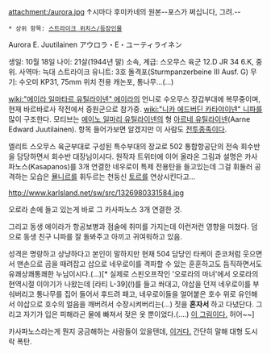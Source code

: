 attachment:/aurora.jpg
↑시마다 후미카네의 원본--포스가 쩌십니다, 그려.--

 * 상위 항목: [[스트라이크 위치스/등장인물]]

Aurora E. Juutilainen
アウロラ・E・ユーティライネン


생일: 10월 18일
나이: 21살(1944년 말)
소속, 계급: 스오무스 육군 12.D JR 34 6.K, 중위.
사역마: 늑대
스트라이크 유니트: 3호 돌격포(Sturmpanzerbeine III Ausf. G)
무기: 수오미 KP31, 75mm 위치 전용 캐논포, 통나무...(...) 

[[wiki:"에이라 일마타르 유틸라이넨" 에이라]]의 언니로 수오무스 장갑부대에 복무중이며, 현재 바르바로사 작전에서 증원군으로 참가중. [[wiki:"니카 에드버딘 카타야이넨" 니파]]를 많이 구조한다.
모티브는 [[에이노 일마리 유틸라이넨]]의 형 [[아르네 유틸라이넨]](Aarne Edward Juutilainen). 항목 들어가보면 알겠지만 이 사람도 [[전투종족]]이다.

엘리트 스오무스 육군부대로 구성된 특수부대의 장교로 502 통합항공단의 전속 회수반을 담당하면서 회수반 대장님이시다. 원작자 트위터에 이어 올라온 그림과 설명은 카사파노스(Kasapanos)를 3개 연결한 네우로이 특제 전용탄을 들고있는데 그걸 휘둘러 공격하는 모습은 [[묠니르]]를 휘두르는 천둥신 [[토르]]를 연상시킨다고...

http://www.karlsland.net/sw/src/1326980331584.jpg

오로라 손에 들고 있는게 바로 그 카사파노스 3개 연결한 것.

그리고 동생 에이라가 항공보병과 점술에 취미를 가지는데 이런저런 영향을 미쳤다. 덤으로 동생 친구 니파를 잘 돌봐주고 아끼고 귀여워하고 있음.

성격은 명랑하고 상냥하다고 본인이 말하지만 현재 504 담당인 타케이 준코처럼 웃으면서 맨손으로 곰을 때려잡고 삽으로 네우로이를 격파할 수 있는 훈훈하고도 듬직하면서도 유쾌상쾌통쾌한 누님이시다.(...)[* 실제로 스핀오프작인 '오로라의 마녀'에서 오로라의 현역시절 이야기가 나왔는데 [라티 L-39](!)를 들고 쏴대고, 야삽을 던져 네우로이를 부숴버리고 통나무를 집어 들어서 후드려 패고, 네우로이들을 얼어붙은 호수 위로 유인해서 야삽으로 호수의 얼음을 깨버려서 수장시켜버리는(...) 짓을 '''혼자서''' 하고 다녔단다. 그리고 자기가 입은 피해라곤 물에 빠져서 젖은 옷 뿐이었다.(....)  [http://alonestar.egloos.com/4858652 이 그림이다.] 허어~~]

카사파노스라는게 뭔지 궁금해하는 사람들이 있을텐데, [http://blog.naver.com/ntfireice/90100729164 이거다.] 간단히 말해 대형 도시락 폭탄.

